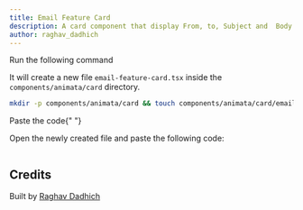 ```yaml
---
title: Email Feature Card
description: A card component that display From, to, Subject and  Body of the email and a send icon with animation on appearance and hover over it.
author: raghav_dadhich
---
```


<ComponentPreview name="card-email-feature-card--docs" />

<Step>Run the following command</Step>

It will create a new file `email-feature-card.tsx` inside the `components/animata/card` directory.

```bash
mkdir -p components/animata/card && touch components/animata/card/email-feature-card.tsx
```

<Step>Paste the code</Step>{" "}

Open the newly created file and paste the following code:

```jsx file=<rootDir>/animata/card/email-feature-card.tsx

```

</Steps>

## Credits

Built by [Raghav Dadhich](https://github.com/raghav3615)
